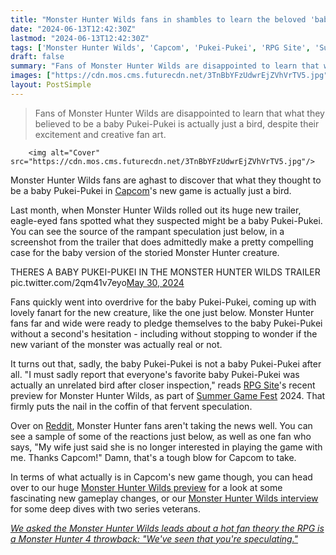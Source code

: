```yaml
---
title: "Monster Hunter Wilds fans in shambles to learn the beloved 'baby Pukei-Pukei' they would 'die for' is actually just a regular old bird: 'My wife just said she is no longer interested'"
date: "2024-06-13T12:42:30Z"
lastmod: "2024-06-13T12:42:30Z"
tags: ['Monster Hunter Wilds', 'Capcom', 'Pukei-Pukei', 'RPG Site', 'Summer Game Fest', 'Reddit', 'Monster Hunter 4']
draft: false
summary: "Fans of Monster Hunter Wilds are disappointed to learn that what they believed to be a baby Pukei-Pukei is actually just a bird, despite their excitement and creative fan art."
images: ["https://cdn.mos.cms.futurecdn.net/3TnBbYFzUdwrEjZVhVrTV5.jpg"]
layout: PostSimple
---
```

> Fans of Monster Hunter Wilds are disappointed to learn that what they believed to be a baby Pukei-Pukei is actually just a bird, despite their excitement and creative fan art.


        <img alt="Cover" src="https://cdn.mos.cms.futurecdn.net/3TnBbYFzUdwrEjZVhVrTV5.jpg"/>
        
Monster Hunter Wilds fans are aghast to discover that what they thought to be a baby Pukei-Pukei in [Capcom](https://www.gamesradar.com/tag/capcom/)'s new game is actually just a bird.

Last month, when Monster Hunter Wilds rolled out its huge new trailer, eagle-eyed fans spotted what they suspected might be a baby Pukei-Pukei. You can see the source of the rampant speculation just below, in a screenshot from the trailer that does admittedly make a pretty compelling case for the baby version of the storied Monster Hunter creature.

THERES A BABY PUKEI-PUKEI IN THE MONSTER HUNTER WILDS TRAILER pic.twitter.com/2qm41v7eyo[May 30, 2024](https://twitter.com/Kirbymania_/status/1796311732367110487)

Fans quickly went into overdrive for the baby Pukei-Pukei, coming up with lovely fanart for the new creature, like the one just below. Monster Hunter fans far and wide were ready to pledge themselves to the baby Pukei-Pukei without a second's hesitation - including without stopping to wonder if the new variant of the monster was actually real or not.

It turns out that, sadly, the baby Pukei-Pukei is not a baby Pukei-Pukei after all. "I must sadly report that everyone's favorite baby Pukei-Pukei was actually an unrelated bird after closer inspection," reads [RPG Site](https://www.rpgsite.net/preview/15949-monster-hunter-wilds-looks-to-be-bold-statement-on-series-past-present-future)'s recent preview for Monster Hunter Wilds, as part of [Summer Game Fest](https://www.gamesradar.com/tag/summer-game-fest/) 2024. That firmly puts the nail in the coffin of that fervent speculation.

Over on [Reddit](https://www.reddit.com/r/MonsterHunter/comments/1deeoz9/terrible_news_for_baby_pukei_fans/), Monster Hunter fans aren't taking the news well. You can see a sample of some of the reactions just below, as well as one fan who says, "My wife just said she is no longer interested in playing the game with me. Thanks Capcom!" Damn, that's a tough blow for Capcom to take.

In terms of what actually is in Capcom's new game though, you can head over to our huge [Monster Hunter Wilds preview](https://www.gamesradar.com/games/monster-hunter/monster-hunter-wilds-preview/) for a look at some fascinating new gameplay changes, or our [Monster Hunter Wilds interview](https://www.gamesradar.com/games/monster-hunter/monster-hunter-wilds-interview/) for some deep dives with two series veterans.

[<em>We asked the Monster Hunter Wilds leads about a hot fan theory the RPG is a Monster Hunter 4 throwback: "We've seen that you're speculating."</em>](https://www.gamesradar.com/games/monster-hunter/i-asked-the-monster-hunter-wilds-devs-about-the-fan-theory-that-its-a-monster-hunter-4-throwback-weve-seen-that-youre-speculating/)
        